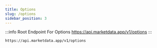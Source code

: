 ```yaml
---
title: Options
slug: /options
sidebar_position: 3
---
```


:::info Root Endpoint For Options
https://api.marketdata.app/v1/options
:::

    https://api.marketdata.app/v1/options


<DocCardList items={useCurrentSidebarCategory().items} />
